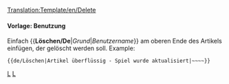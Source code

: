<noinclude>[[Translation:Template/en/Delete]]</noinclude><noinclude></noinclude>{{de/Ambox| Typ   = Löschen
| Text  = Dieser Artikel wurde zum Löschen aufgefordert.<p><strong>Grund:</strong> {{{1|Nicht vorhanden}}}</p><p><strong>Anforderer:</strong> {{{2|Nicht vorhanden}}}</p>
}}<includeonly>{{{3|[[Category:en/Requests for deletion]]}}}</includeonly><noinclude>

====Vorlage: Benutzung====
Einfach <nowiki>{{</nowiki>'''Löschen/De'''|''Grund''|''Benutzername''<nowiki>}}</nowiki> am oberen Ende des Artikels einfügen, der gelöscht werden soll. Example:
<pre>{{de/Löschen|Artikel überflüssig - Spiel wurde aktualisiert|~~~~}}</pre>

[[Category:de/Vorlagen|L]][[Category:de/Message-Boxen|L]]</noinclude>